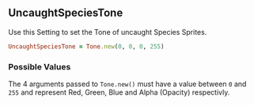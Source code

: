 ## UncaughtSpeciesTone

Use this Setting to set the Tone of uncaught Species Sprites.

```ruby 
UncaughtSpeciesTone = Tone.new(0, 0, 0, 255)
```

### Possible Values

The 4 arguments passed to `Tone.new()` must have a value between `0` and `255` and represent Red, Green, Blue and Alpha (Opacity) respectivly.